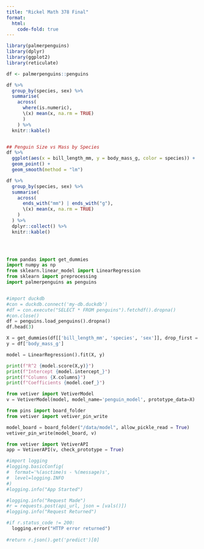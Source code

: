 ```yaml
---
title: "Rickel Math 378 Final"
format:
  html:
    code-fold: true
---
```


```r

library(palmerpenguins)
library(dplyr)
library(ggplot2)
library(reticulate)

df <- palmerpenguins::penguins

df %>%
  group_by(species, sex) %>%
  summarise(
    across(
      where(is.numeric), 
      \(x) mean(x, na.rm = TRUE)
      )
    ) %>%
  knitr::kable()


## Penguin Size vs Mass by Species
df %>%
  ggplot(aes(x = bill_length_mm, y = body_mass_g, color = species)) +
  geom_point() + 
  geom_smooth(method = "lm")

```

```r
df %>%
  group_by(species, sex) %>%
  summarise(
    across(
      ends_with("mm") | ends_with("g"),
      \(x) mean(x, na.rm = TRUE)
    )
  ) %>%
  dplyr::collect() %>%
  knitr::kable()
  
```

```r

```

```         
```

```python
from pandas import get_dummies
import numpy as np
from sklearn.linear_model import LinearRegression
from sklearn import preprocessing
import palmerpenguins as penguins



```

```python
#import duckdb
#con = duckdb.connect('my-db.duckdb')
#df = con.execute("SELECT * FROM penguins").fetchdf().dropna()
#con.close()
df = penguins.load_penguins().dropna()
df.head(3)
```

```python

X = get_dummies(df[['bill_length_mm', 'species', 'sex']], drop_first = True)
y = df['body_mass_g']

model = LinearRegression().fit(X, y)


```

```python

print(f"R^2 {model.score(X,y)}")
print(f"Intercept {model.intercept_}")
print(f"Columns {X.columns}")
print(f"Coefficients {model.coef_}")
```

```python
from vetiver import VetiverModel
v = VetiverModel(model, model_name='penguin_model', prototype_data=X)

```

```python
from pins import board_folder
from vetiver import vetiver_pin_write

model_board = board_folder("/data/model", allow_pickle_read = True)
vetiver_pin_write(model_board, v)
```

```python
from vetiver import VetiverAPI
app = VetiverAPI(v, check_prototype = True)

```

```python
#import logging
#logging.basicConfig(
#  format='%(asctime)s - %(message)s',
#  level=logging.INFO
#)
#logging.info("App Started")
```

```python
#logging.info("Request Made")
#r = requests.post(api_url, json = [vals()])
#logging.info("Request Returned")

#if r.status_code != 200:
  logging.error("HTTP error returned")
  
#return r.json().get('predict')[0]

```

```python

```

```         
```

```         
```
